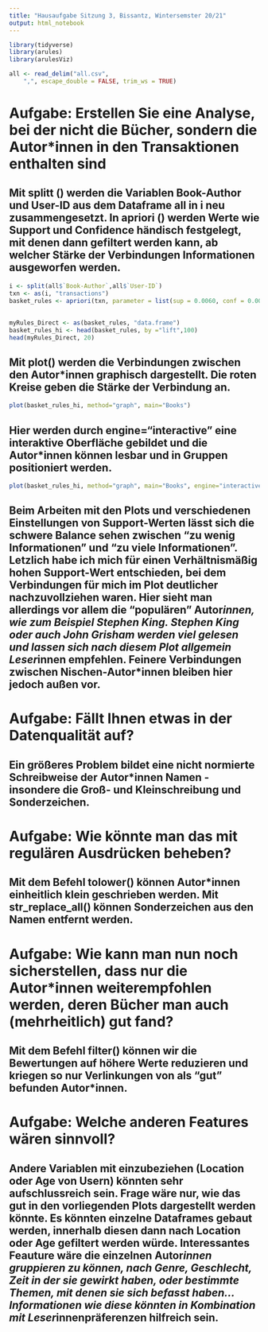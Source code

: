 ```yaml
---
title: "Hausaufgabe Sitzung 3, Bissantz, Wintersemster 20/21"
output: html_notebook
---
```


```r
library(tidyverse)
library(arules)
library(arulesViz)
```

```r
all <- read_delim("all.csv", 
    ",", escape_double = FALSE, trim_ws = TRUE)
```

# Aufgabe: Erstellen Sie eine Analyse, bei der nicht die Bücher, sondern die Autor*innen in den Transaktionen enthalten sind

## Mit splitt () werden die Variablen Book-Author und User-ID aus dem Dataframe all in i neu zusammengesetzt. In apriori () werden Werte wie Support und Confidence händisch festgelegt, mit denen dann gefiltert werden kann, ab welcher Stärke der Verbindungen Informationen ausgeworfen werden.

```r
i <- split(all$`Book-Author`,all$`User-ID`)
txn <- as(i, "transactions")
basket_rules <- apriori(txn, parameter = list(sup = 0.0060, conf = 0.001, minlen=2, target="rules"))
```

## 

```r
myRules_Direct <- as(basket_rules, "data.frame")
basket_rules_hi <- head(basket_rules, by ="lift",100)
head(myRules_Direct, 20)
```

## Mit plot() werden die Verbindungen zwischen den Autor*innen graphisch dargestellt. Die roten Kreise geben die Stärke der Verbindung an.

```r
plot(basket_rules_hi, method="graph", main="Books")
```
## Hier werden durch engine="interactive" eine interaktive Oberfläche gebildet und die Autor*innen können lesbar und in Gruppen positioniert werden.

```r
plot(basket_rules_hi, method="graph", main="Books", engine="interactive")
```

## Beim Arbeiten mit den Plots und verschiedenen Einstellungen von Support-Werten lässt sich die schwere Balance sehen zwischen "zu wenig Informationen" und "zu viele Informationen". Letzlich habe ich mich für einen Verhältnismäßig hohen Support-Wert entschieden, bei dem Verbindungen für mich im Plot deutlicher nachzuvollziehen waren. Hier sieht man allerdings vor allem die "populären" Autor*innen, wie zum Beispiel Stephen King. Stephen King oder auch John Grisham werden viel gelesen und lassen sich nach diesem Plot allgemein Leser*innen empfehlen. Feinere Verbindungen zwischen Nischen-Autor*innen bleiben hier jedoch außen vor.  

# Aufgabe: Fällt Ihnen etwas in der Datenqualität auf?

## Ein größeres Problem bildet eine nicht normierte Schreibweise der Autor*innen Namen - insondere die Groß- und Kleinschreibung und Sonderzeichen.

# Aufgabe: Wie könnte man das mit regulären Ausdrücken beheben?

## Mit dem Befehl tolower() können Autor*innen einheitlich klein geschrieben werden. Mit str_replace_all() können Sonderzeichen aus den Namen entfernt werden.

# Aufgabe: Wie kann man nun noch sicherstellen, dass nur die Autor*innen weiterempfohlen werden, deren Bücher man auch (mehrheitlich) gut fand?

## Mit dem Befehl filter() können wir die Bewertungen auf höhere Werte reduzieren und kriegen so nur Verlinkungen von als "gut" befunden Autor*innen.

# Aufgabe: Welche anderen Features wären sinnvoll?

## Andere Variablen mit einzubeziehen (Location oder Age von Usern) könnten sehr aufschlussreich sein. Frage wäre nur, wie das gut in den vorliegenden Plots dargestellt werden könnte. Es könnten einzelne Dataframes gebaut werden, innerhalb diesen dann nach Location oder Age gefiltert werden würde. Interessantes Feauture wäre die einzelnen Autor*innen gruppieren zu können, nach Genre, Geschlecht, Zeit in der sie gewirkt haben, oder bestimmte Themen, mit denen sie sich befasst haben... Informationen wie diese könnten in Kombination mit Leser*innenpräferenzen hilfreich sein. 
